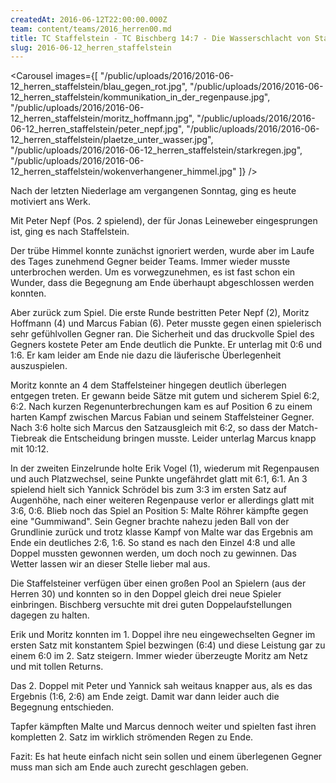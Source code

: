 ```yaml
---
createdAt: 2016-06-12T22:00:00.000Z
team: content/teams/2016_herren00.md
title: TC Staffelstein - TC Bischberg 14:7 - Die Wasserschlacht von Staffelstein
slug: 2016-06-12_herren_staffelstein
---
```

<Carousel images={[
  "/public/uploads/2016/2016-06-12_herren_staffelstein/blau_gegen_rot.jpg",
  "/public/uploads/2016/2016-06-12_herren_staffelstein/kommunikation_in_der_regenpause.jpg",
  "/public/uploads/2016/2016-06-12_herren_staffelstein/moritz_hoffmann.jpg",
  "/public/uploads/2016/2016-06-12_herren_staffelstein/peter_nepf.jpg",
  "/public/uploads/2016/2016-06-12_herren_staffelstein/plaetze_unter_wasser.jpg",
  "/public/uploads/2016/2016-06-12_herren_staffelstein/starkregen.jpg",
  "/public/uploads/2016/2016-06-12_herren_staffelstein/wokenverhangener_himmel.jpg"
]} />

Nach der letzten Niederlage am vergangenen Sonntag, ging es heute motiviert ans Werk.

Mit Peter Nepf (Pos. 2 spielend), der für Jonas Leineweber eingesprungen ist, ging es nach Staffelstein.

Der trübe Himmel konnte zunächst ignoriert werden, wurde aber im Laufe des Tages zunehmend Gegner beider Teams.
Immer wieder musste unterbrochen werden.
Um es vorwegzunehmen, es ist fast schon ein Wunder, dass die Begegnung am Ende überhaupt abgeschlossen werden konnten.

Aber zurück zum Spiel. Die erste Runde bestritten Peter Nepf (2), Moritz Hoffmann (4) und Marcus Fabian (6).
Peter musste gegen einen spielerisch sehr gefühlvollen Gegner ran.
Die Sicherheit und das druckvolle Spiel des Gegners kostete Peter am Ende deutlich die Punkte.
Er unterlag mit 0:6 und 1:6. Er kam leider am Ende nie dazu die läuferische Überlegenheit auszuspielen.

Moritz konnte an 4 dem Staffelsteiner hingegen deutlich überlegen entgegen treten.
Er gewann beide Sätze mit gutem und sicherem Spiel 6:2, 6:2.
Nach kurzen Regenunterbrechungen kam es auf Position 6 zu einem harten Kampf zwischen Marcus Fabian
und seinem Staffelsteiner Gegner.
Nach 3:6 holte sich Marcus den Satzausgleich mit 6:2, so dass der Match-Tiebreak die Entscheidung bringen musste.
Leider unterlag Marcus knapp mit 10:12.

In der zweiten Einzelrunde holte Erik Vogel (1), wiederum mit Regenpausen und auch Platzwechsel,
seine Punkte ungefährdet glatt mit 6:1, 6:1.
An 3 spielend hielt sich Yannick Schrödel bis zum 3:3 im ersten Satz auf Augenhöhe,
nach einer weiteren Regenpause verlor er allerdings glatt mit 3:6, 0:6.
Blieb noch das Spiel an Position 5: Malte Röhrer kämpfte gegen eine "Gummiwand".
Sein Gegner brachte nahezu jeden Ball von der Grundlinie zurück
und trotz klasse Kampf von Malte war das Ergebnis am Ende ein deutliches 2:6, 1:6.
So stand es nach den Einzel 4:8 und alle Doppel mussten gewonnen werden, um doch noch zu gewinnen.
Das Wetter lassen wir an dieser Stelle lieber mal aus.

Die Staffelsteiner verfügen über einen großen Pool an Spielern (aus der Herren 30)
und konnten so in den Doppel gleich drei neue Spieler einbringen.
Bischberg versuchte mit drei guten Doppelaufstellungen dagegen zu halten.

Erik und Moritz konnten im 1. Doppel ihre neu eingewechselten Gegner im ersten Satz mit konstantem Spiel bezwingen (6:4)
und diese Leistung gar zu einem 6:0 im 2. Satz steigern.
Immer wieder überzeugte Moritz am Netz und mit tollen Returns.

Das 2. Doppel mit Peter und Yannick sah weitaus knapper aus, als es das Ergebnis (1:6, 2:6) am Ende zeigt.
Damit war dann leider auch die Begegnung entschieden.

Tapfer kämpften Malte und Marcus dennoch weiter und spielten fast ihren kompletten 2. Satz im wirklich strömenden Regen zu Ende.

Fazit: Es hat heute einfach nicht sein sollen und einem überlegenen Gegner muss man sich am Ende auch zurecht geschlagen geben.